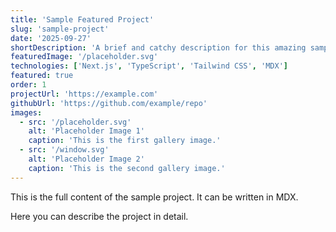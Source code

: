 ```yaml
---
title: 'Sample Featured Project'
slug: 'sample-project'
date: '2025-09-27'
shortDescription: 'A brief and catchy description for this amazing sample project.'
featuredImage: '/placeholder.svg'
technologies: ['Next.js', 'TypeScript', 'Tailwind CSS', 'MDX']
featured: true
order: 1
projectUrl: 'https://example.com'
githubUrl: 'https://github.com/example/repo'
images:
  - src: '/placeholder.svg'
    alt: 'Placeholder Image 1'
    caption: 'This is the first gallery image.'
  - src: '/window.svg'
    alt: 'Placeholder Image 2'
    caption: 'This is the second gallery image.'
---
```


This is the full content of the sample project. It can be written in MDX.

Here you can describe the project in detail.
